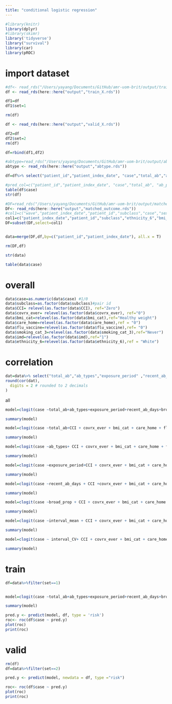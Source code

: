 ```yaml
---
title: "conditional logistic regression"
---
```


```r
#library(knitr)
library(dplyr)
#library(skimr)
library('tidyverse')
library("survival")
library(car)
library(pROC)
```

# import dataset
```r
#df<- read_rds("/Users/yayang/Documents/GitHub/amr-uom-brit/output/train_X.rds")
df <- read_rds(here::here("output","train_X.rds"))

df1=df
df1$set=1

rm(df)

df <- read_rds(here::here("output","valid_X.rds"))

df2=df
df2$set=2
rm(df)

df=rbind(df1,df2)

#abtype=read_rds("/Users/yayang/Documents/GitHub/amr-uom-brit/output/abtype.rds")
abtype <- read_rds(here::here("output","abtype.rds"))

df=df%>% select("patient_id","patient_index_date", "case","total_ab","ab_types","exposure_period" ,"recent_ab_days", "broad_prop" ,"interval_mean" , "interval_CV",abtype, "ab_6w_binary" , "AB_6wk")

#pred_col=c("patient_id","patient_index_date", "case","total_ab", "ab_prescriptions","ab_types","prescribe_times","exposure_period","recent_ab_days", "broad_prop" ,"broad_ab_prescriptions","interval_mean","interval_sd","interval_CV","length_mean", "length_sd", "length_CV","prescribe_time_0","prescribe_time_1","prescribe_time_2","prescribe_time_3",col,"AB_1_type","AB_6wk_type" ,"interval_med" ,"length_med" ,"ab_6w_binary" , "AB_6wk")
table(df$case)
str(df)
```



```r
#DF=read_rds("/Users/yayang/Documents/GitHub/amr-uom-brit/output/matched_outcome.rds")
DF<- read_rds(here::here("output","matched_outcome.rds"))
#col1=c("wave","patient_index_date","patient_id","subclass","case","sex","age","age_cat","stp","region","ethnicity_6","bmi","bmi_cat","CCI","Charlson","smoking_cat_3","imd","care_home","covrx_ever","flu_vaccine","cancer_comor","cerebrovascular_disease_comor", "chronic_obstructive_pulmonary_comor", "heart_failure_comor", "connective_tissue_comor", "dementia_comor", "diabetes_comor", "diabetes_complications_comor", "hemiplegia_comor", "hiv_comor", "metastatic_cancer_comor", "mild_liver_comor", "mod_severe_liver_comor", "mod_severe_renal_comor", "mi_comor", "peptic_ulcer_comor", "peripheral_vascular_comor","care_home_type","hospital_counts")
col1=c("patient_index_date","patient_id","subclass","ethnicity_6","bmi_cat","CCI","smoking_cat_3","imd","care_home","covrx_ever","flu_vaccine")
DF=subset(DF,select=col1)


data=merge(DF,df,by=c("patient_id","patient_index_date"), all.x = T)

rm(DF,df)

str(data)

table(data$case)
```

# overall
```r
data$case=as.numeric(data$case) #1/0
data$subclass=as.factor(data$subclass)#pair id
data$CCI= relevel(as.factor(data$CCI), ref="Zero")
data$covrx_ever= relevel(as.factor(data$covrx_ever), ref="0")
data$bmi_cat=relevel(as.factor(data$bmi_cat),ref="Healthy weight")
data$care_home=relevel(as.factor(data$care_home),ref = "0")
data$flu_vaccine=relevel(as.factor(data$flu_vaccine),ref= "0")
data$smoking_cat_3=relevel(as.factor(data$smoking_cat_3),ref="Never")
data$imd=relevel(as.factor(data$imd),ref="1")
data$ethnicity_6=relevel(as.factor(data$ethnicity_6),ref = "White")
```

# correlation
```r

dat=data%>% select("total_ab","ab_types","exposure_period" ,"recent_ab_days", "broad_prop","interval_mean","interval_CV")
round(cor(dat),
  digits = 2 # rounded to 2 decimals
)
```
all
```r
model=clogit(case ~total_ab+ab_types+exposure_period+recent_ab_days+broad_prop+interval_mean +interval_CV+ CCI + covrx_ever + bmi_cat + care_home + flu_vaccine + smoking_cat_3 + imd+ ethnicity_6 + strata(subclass),data) 

summary(model)
```

```r
model=clogit(case ~total_ab+CCI + covrx_ever + bmi_cat + care_home + flu_vaccine + smoking_cat_3 + imd+ ethnicity_6 + strata(subclass),data) 

summary(model)
```

```r
model=clogit(case ~ab_types+ CCI + covrx_ever + bmi_cat + care_home + flu_vaccine + smoking_cat_3 + imd+ ethnicity_6 + strata(subclass),data) 

summary(model)
```

```r
model=clogit(case ~exposure_period+CCI + covrx_ever + bmi_cat + care_home + flu_vaccine + smoking_cat_3 + imd+ ethnicity_6 + strata(subclass),data) 

summary(model)
```

```r
model=clogit(case ~recent_ab_days + CCI +covrx_ever + bmi_cat + care_home + flu_vaccine + smoking_cat_3 + imd+ ethnicity_6 + strata(subclass),data) 

summary(model)
```

```r
model=clogit(case ~broad_prop + CCI + covrx_ever + bmi_cat + care_home + flu_vaccine + smoking_cat_3 + imd+ ethnicity_6 + strata(subclass),data) 

summary(model)
```

```r
model=clogit(case ~interval_mean + CCI + covrx_ever + bmi_cat + care_home + flu_vaccine + smoking_cat_3 + imd+ ethnicity_6 + strata(subclass),data) 

summary(model)
```

```r
model=clogit(case ~ interval_CV+ CCI + covrx_ever + bmi_cat + care_home + flu_vaccine + smoking_cat_3 + imd+ ethnicity_6 + strata(subclass),data) 

summary(model)
```

# train
```r
df=data%>%filter(set==1)


model=clogit(case ~total_ab+ab_types+exposure_period+recent_ab_days+broad_prop+interval_mean +interval_CV+ CCI + covrx_ever + bmi_cat + care_home + flu_vaccine + smoking_cat_3 + imd+ ethnicity_6 + strata(subclass),df) 

summary(model)

pred.y <- predict(model, df, type = 'risk')
roc<- roc(df$case ~ pred.y)
plot(roc)
print(roc)
```


# valid
```r
rm(df)
df=data%>%filter(set==2)

pred.y <- predict(model, newdata = df, type ="risk")

roc<- roc(df$case ~ pred.y)
plot(roc)
print(roc)

```
